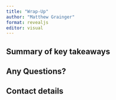 ```yaml
---
title: "Wrap-Up"
author: "Matthew Grainger"
format: revealjs
editor: visual
---
```


## Summary of key takeaways

## Any Questions?

## Contact details

## 
